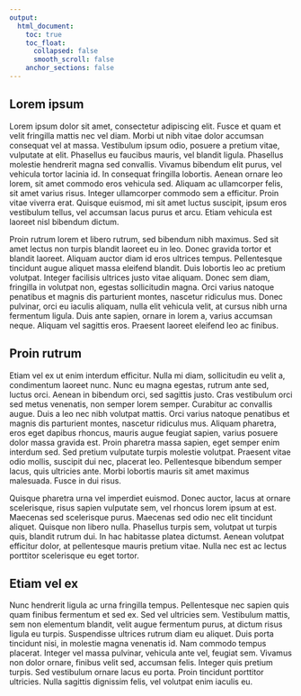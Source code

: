 ```yaml
---
output:
  html_document:
    toc: true
    toc_float:
      collapsed: false
      smooth_scroll: false
    anchor_sections: false
---
```


## Lorem ipsum

Lorem ipsum dolor sit amet, consectetur adipiscing elit. Fusce et quam et velit fringilla mattis nec vel diam. Morbi ut nibh vitae dolor accumsan consequat vel at massa. Vestibulum ipsum odio, posuere a pretium vitae, vulputate at elit. Phasellus eu faucibus mauris, vel blandit ligula. Phasellus molestie hendrerit magna sed convallis. Vivamus bibendum elit purus, vel vehicula tortor lacinia id. In consequat fringilla lobortis. Aenean ornare leo lorem, sit amet commodo eros vehicula sed. Aliquam ac ullamcorper felis, sit amet varius risus. Integer ullamcorper commodo sem a efficitur. Proin vitae viverra erat. Quisque euismod, mi sit amet luctus suscipit, ipsum eros vestibulum tellus, vel accumsan lacus purus et arcu. Etiam vehicula est laoreet nisl bibendum dictum.


Proin rutrum lorem et libero rutrum, sed bibendum nibh maximus. Sed sit amet lectus non turpis blandit laoreet eu in leo. Donec gravida tortor et blandit laoreet. Aliquam auctor diam id eros ultrices tempus. Pellentesque tincidunt augue aliquet massa eleifend blandit. Duis lobortis leo ac pretium volutpat. Integer facilisis ultrices justo vitae aliquam. Donec sem diam, fringilla in volutpat non, egestas sollicitudin magna. Orci varius natoque penatibus et magnis dis parturient montes, nascetur ridiculus mus. Donec pulvinar, orci eu iaculis aliquam, nulla elit vehicula velit, at cursus nibh urna fermentum ligula. Duis ante sapien, ornare in lorem a, varius accumsan neque. Aliquam vel sagittis eros. Praesent laoreet eleifend leo ac finibus.


## Proin rutrum

Etiam vel ex ut enim interdum efficitur. Nulla mi diam, sollicitudin eu velit a, condimentum laoreet nunc. Nunc eu magna egestas, rutrum ante sed, luctus orci. Aenean in bibendum orci, sed sagittis justo. Cras vestibulum orci sed metus venenatis, non semper lorem semper. Curabitur ac convallis augue. Duis a leo nec nibh volutpat mattis. Orci varius natoque penatibus et magnis dis parturient montes, nascetur ridiculus mus. Aliquam pharetra, eros eget dapibus rhoncus, mauris augue feugiat sapien, varius posuere dolor massa gravida est. Proin pharetra massa sapien, eget semper enim interdum sed. Sed pretium vulputate turpis molestie volutpat. Praesent vitae odio mollis, suscipit dui nec, placerat leo. Pellentesque bibendum semper lacus, quis ultricies ante. Morbi lobortis mauris sit amet maximus malesuada. Fusce in dui risus.


Quisque pharetra urna vel imperdiet euismod. Donec auctor, lacus at ornare scelerisque, risus sapien vulputate sem, vel rhoncus lorem ipsum at est. Maecenas sed scelerisque purus. Maecenas sed odio nec elit tincidunt aliquet. Quisque non libero nulla. Phasellus turpis sem, volutpat ut turpis quis, blandit rutrum dui. In hac habitasse platea dictumst. Aenean volutpat efficitur dolor, at pellentesque mauris pretium vitae. Nulla nec est ac lectus porttitor scelerisque eu eget tortor.

## Etiam vel ex

Nunc hendrerit ligula ac urna fringilla tempus. Pellentesque nec sapien quis quam finibus fermentum et sed ex. Sed vel ultricies sem. Vestibulum mattis, sem non elementum blandit, velit augue fermentum purus, at dictum risus ligula eu turpis. Suspendisse ultrices rutrum diam eu aliquet. Duis porta tincidunt nisi, in molestie magna venenatis id. Nam commodo tempus placerat. Integer vel massa pulvinar, vehicula ante vel, feugiat sem. Vivamus non dolor ornare, finibus velit sed, accumsan felis. Integer quis pretium turpis. Sed vestibulum ornare lacus eu porta. Proin tincidunt porttitor ultricies. Nulla sagittis dignissim felis, vel volutpat enim iaculis eu.